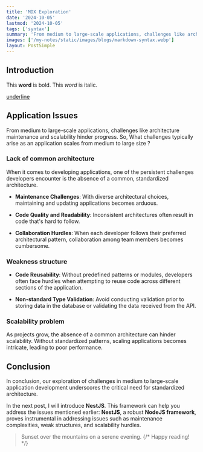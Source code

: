 ```yaml
---
title: 'MDX Exploration'
date: '2024-10-05'
lastmod: '2024-10-05'
tags: ['syntax']
summary: 'From medium to large-scale applications, challenges like architecture maintenance and scalability hinder progress.'
images: ['/my-notes/static/images/blogs/markdown-syntax.webp']
layout: PostSimple
---
```



## Introduction

This **word** is bold. This <em>word</em> is italic.

<ins>underline</ins>
## Application Issues

From medium to large-scale applications, challenges like architecture maintenance and scalability hinder progress. So, What challenges typically arise as an application scales from medium to large size ?

### Lack of common architecture

When it comes to developing applications, one of the persistent challenges developers encounter is the absence of a common, standardized architecture.

- **Maintenance Challenges**: With diverse architectural choices, maintaining and updating applications becomes arduous.

- **Code Quality and Readability**: Inconsistent architectures often result in code that's hard to follow.

- **Collaboration Hurdles**: When each developer follows their preferred architectural pattern, collaboration among team members becomes cumbersome.

### Weakness structure

- **Code Reusability**: Without predefined patterns or modules, developers often face hurdles when attempting to reuse code across different sections of the application.

- **Non-standard Type Validation**: Avoid conducting validation prior to storing data in the database or validating the data received from the API.

### Scalability problem

As projects grow, the absence of a common architecture can hinder scalability. Without standardized patterns, scaling applications becomes intricate, leading to poor performance.

## Conclusion

In conclusion, our exploration of challenges in medium to large-scale application development underscores the critical need for standardized architecture.

In the next post, I will introduce **NestJS**. This framework can help you address the issues mentioned earlier: **NestJS**, a robust **NodeJS framework**, proves instrumental in addressing issues such as maintenance complexities, weak structures, and scalability hurdles.

> Sunset over the mountains on a serene evening.
{/* Happy reading! <Twemoji emoji="clinking-beer-mugs" /> */}
